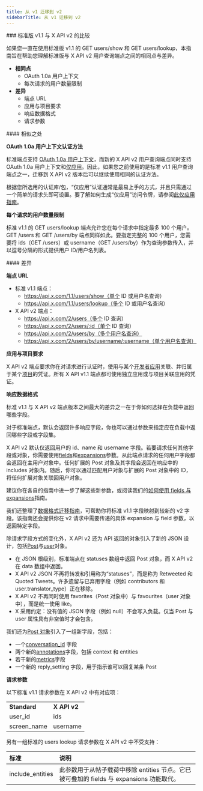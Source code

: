 ```yaml
---
title: 从 v1 迁移到 v2
sidebarTitle: 从 v1 迁移到 v2
---
```



<div id="standard-v11-compared-to-x-api-v2">
  ### 标准版 v1.1 与 X API v2 的比较
</div>

如果您一直在使用标准版 v1.1 的 GET users/show 和 GET users/lookup，本指南旨在帮助您理解标准版与 X API v2 用户查询端点之间的相同点与差异。

- **相同点**
  - OAuth 1.0a 用户上下文
  - 每次请求的用户数量限制
- **差异**
  - 端点 URL
  - 应用与项目要求
  - 响应数据格式
  - 请求参数

<div id="similarities">
  #### 相似之处
</div>

**OAuth 1.0a 用户上下文认证方法**

标准端点支持 [OAuth 1.0a 用户上下文](/zh/resources/fundamentals/authentication#oauth-1-0a-2)，而新的 X API v2 用户查询端点同时支持 OAuth 1.0a 用户上下文和[仅应用](/zh/resources/fundamentals/authentication#oauth-2-0)。因此，如果您之前使用的是标准 v1.1 用户查询端点之一，迁移到 X API v2 版本后可以继续使用相同的认证方法。 

根据您所选用的认证库/包，“仅应用”认证通常是最易上手的方式，并且只需通过一个简单的请求头即可设置。要了解如何生成“仅应用”访问令牌，请参阅[此仅应用指南](/zh/resources/fundamentals/authentication#bearer-token-also-known-as-app-only)。 

**每个请求的用户数量限制**

标准 v1.1 的 GET users/lookup 端点允许您在每个请求中指定最多 100 个用户。GET /users 和 GET /users/by 端点同样如此。要指定完整的 100 个用户，您需要将 ids（GET /users）或 username（GET /users/by）作为查询参数传入，并以逗号分隔的形式提供用户 ID/用户名列表。 
 

<div id="differences">
  #### 差异
</div>

**端点 URL**

- 标准 v1.1 端点：
  - https://api.x.com/1.1/users/show（单个 ID 或用户名查询）
  - https://api.x.com/1.1/users/lookup（多个 ID 或用户名查询）
- X API v2 端点：
  - https://api.x.com/2/users（多个 ID 查询）
  - https://api.x.com/2/users/:id（单个 ID 查询）
  - https://api.x.com/2/users/by（多个用户名查询）
  - https://api.x.com/2/users/by/username/:username（单个用户名查询）

**应用与项目要求**

X API v2 端点要求你在对请求进行认证时，使用与某个[开发者应用](/zh/resources/fundamentals/developer-apps)关联、并归属于某个[项目](/zh/resources/fundamentals/projects)的凭证。所有 X API v1.1 端点都可使用独立应用或与项目关联应用的凭证。 

**响应数据格式**

标准 v1.1 与 X API v2 端点版本之间最大的差异之一在于你如何选择在负载中返回哪些字段。

对于标准端点，默认会返回许多响应字段，你也可以通过参数来指定应在负载中返回哪些字段或字段集。

X API v2 默认仅返回用户的 id、name 和 username 字段。若要请求任何其他字段或对象，你需要使用[fields](/zh/x-api/fundamentals/fields)和[expansions](/zh/x-api/fundamentals/expansions)参数。从此端点请求的任何用户字段都会返回在主用户对象中。任何扩展的 Post 对象及其字段会返回在响应中的 includes 对象内。随后，你可以通过匹配用户对象与扩展的 Post 对象中的 ID，将任何扩展对象关联回用户对象。 

建议你在各自的指南中进一步了解这些新参数，或阅读我们的[如何使用 fields 与 expansions](/zh/x-api/fundamentals/data-dictionary#how-to-use-fields-and-expansions)指南。 

我们还整理了[数据格式迁移指南](/zh/x-api/migrate/data-format-migration#migrating-from-standard-v1-1s-data-format-to-v2)，可帮助你将标准 v1.1 字段映射到较新的 v2 字段。该指南还会提供你在 v2 请求中需要传递的具体 expansion 与 field 参数，以返回特定字段。 
 

除请求字段方式的变化外，X API v2 还为 API 返回的对象引入了新的 JSON 设计，包括[Post](/zh/x-api/fundamentals/data-dictionary#tweet)与[user](/zh/x-api/fundamentals/data-dictionary#user)对象。

- 在 JSON 根级别，标准端点在 statuses 数组中返回 Post 对象，而 X API v2 在 data 数组中返回。 
- X API v2 JSON 不再将转发和引用称为“statuses”，而是称为 Retweeted 和 Quoted Tweets。许多遗留与已弃用字段（例如 contributors 和 user.translator\_type）正在移除。 
- X API v2 不再同时使用 favorites（Post 对象中）与 favourites（user 对象中），而是统一使用 like。 
- X 采用约定：没有值的 JSON 字段（例如 null）不会写入负载。仅当 Post 与 user 属性具有非空值时才会包含。 
   

我们还为[Post 对象](/zh/x-api/fundamentals/data-dictionary#tweet)引入了一组新字段，包括：

- 一个[conversation\_id](/zh/x-api/fundamentals/conversation-id) 字段
- 两个新的[annotations](/zh/x-api/fundamentals/post-annotations)字段，包括 context 和 entities
- 若干新的[metrics](/zh/x-api/fundamentals/metrics)字段 
- 一个新的 reply\_setting 字段，用于指示谁可以回复某条 Post

**请求参数**

以下标准 v1.1 请求参数在 X API v2 中有对应项：

|     |     |
| :--- | :--- |
| **Standard** | **X API v2** |
| user\_id | ids |
| screen\_name | username |

另有一组标准的 users lookup 请求参数在 X API v2 中不受支持：

| 标准 | 说明 |
| :--- | :--- |
| include\_entities | 此参数用于从帖子载荷中移除 entities 节点。它已被可叠加的 fields 与 expansions 功能取代。 |
